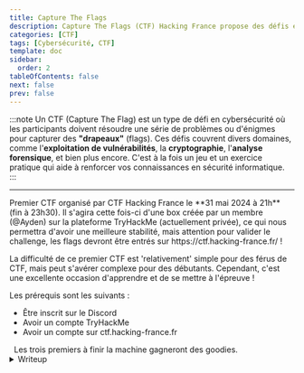 ---
title: Capture The Flags
description: Capture The Flags (CTF) Hacking France propose des défis en ligne gratuits, ouverts à tous les passionnés de cybersécurité. Ces défis permettent aux participants, quel que soit leur niveau, de tester et d'améliorer leurs compétences en hacking éthique dans un environnement convivial et éducatif.
categories: [CTF]
tags: [Cybersécurité, CTF]
template: doc
sidebar:
  order: 2
tableOfContents: false
next: false
prev: false
---


:::note
Un CTF (Capture The Flag) est un type de défi en cybersécurité où les participants doivent résoudre une série de problèmes ou d'énigmes pour capturer des **"drapeaux"** (flags). Ces défis couvrent divers domaines, comme l'**exploitation de vulnérabilités**, la **cryptographie**, l'**analyse forensique**, et bien plus encore. C'est à la fois un jeu et un exercice pratique qui aide à renforcer vos connaissances en sécurité informatique.  
:::

---

<Card title="CTF #1" icon="laptop">
<Badge text="TERMINÉ" variant="success" size="medium" /> Premier CTF organisé par CTF Hacking France le **31 mai 2024 à 21h** (fin à 23h30).
Il s'agira cette fois-ci d'une box créée par un membre (@Ayden) sur la plateforme TryHackMe (actuellement privée),
ce qui nous permettra d'avoir une meilleure stabilité, mais attention pour valider le
challenge, les flags devront être entrés sur https://ctf.hacking-france.fr/ !  

La difficulté de ce premier CTF est 'relativement' simple pour des férus de CTF,
mais peut s'avérer complexe pour des débutants. Cependant, c'est une excellente
occasion d'apprendre et de se mettre à l'épreuve !  

Les prérequis sont les suivants :  

- Être inscrit sur le Discord
- Avoir un compte TryHackMe
- Avoir un compte sur ctf.hacking-france.fr  

<div style="display: flex; align-items: center; justify-content: flex-start;">
<Icon name="star" color="goldenrod" size="2rem" />
<span style="margin-left: 0.5rem;">Les trois premiers à finir la machine gagneront des goodies.</span>
</div>

<details>
<summary>Writeup</summary>

### Enoncé

Un individu connu sous le nom de MrCyber1337, un cybercriminel, a récemment envoyé deux messages à ses complices. Par chance, notre équipe de sécurité a pu intercepter ces messages avant qu'ils n'atteignent leur destination. MrCyber1337 a l'habitude de signer ses messages avec le hash MD5 de son pseudonyme. À vous de jouer pour récupérer des informations à partir des messages interceptés et découvrir ce qu'il a tenté de communiquer à ses complices. Bonne chance !!

---

```python
from Crypto.Cipher import ARC4
from Crypto.Random import get_random_bytes
from CTF import FLAG1, FLAG2

key = get_random_bytes(16)

plaintext1 = FLAG1
plaintext2 = FLAG2

cipher1 = ARC4.new(key)
ciphertext1 = cipher1.encrypt(plaintext1)

cipher2 = ARC4.new(key)
ciphertext2 = cipher2.encrypt(plaintext2)

print(f"Ciphertext 1: {ciphertext1.hex()}")
print(f"Ciphertext 2: {ciphertext2.hex()}")
```

output.txt:

```
Ciphertext 1: 1eb190155d6fa06382c9d9183fc51956caa7dcb5238755f28f79c581365cf8f3
Ciphertext 2: 3b90d7562c1ed52ce5bdde7044d07e2c9cb5b083738616e28935
```

Maintenant que nous avons tout ce qu'il nous faut, nous pouvons d'abord nous renseigner sur ce qu'est le RC4. En faisant une recherche, nous savons que le RC4 est un **générateur de bits pseudo-aléatoires dont le résultat est combiné avec le texte en clair via une opération XOR**.

En cherchant un peu, je suis tombé sur :  

Lorsque le flux de chiffrement généré par RC4 est combiné avec les données à chiffrer via une opération XOR (ou exclusif), cela crée une vulnérabilité potentielle. L'opération XOR est sensible à certaines régularités dans les données, ce qui peut conduire à des attaques réussies contre le chiffrement. En particulier, lorsque des parties des données chiffrées sont connues ou devinées, il est possible d'exploiter ces faiblesses pour récupérer la clé de chiffrement ou même les données originales.

Sachant que nous connaissons une partie de la lettre car MrCyber1337 signe toujours ses lettres avec son pseudo en MD5, nous n'avons plus qu'à faire ce XOR pour trouver le deuxième message !

Commençons par créer le MD5 du pseudo sur un site en ligne.

Et ensuite, faisons un script qui fait le XOR de l'output avec cette partie connue (le hash) :

```python
def xor_bytes(a, b):
    return bytes(x ^ y for x, y in zip(a, b))

ciphertext1 = bytes.fromhex('1eb190155d6fa06382c9d9183fc51956caa7dcb5238755f28f79c581365cf8f3')
ciphertext2 = bytes.fromhex('3b90d7562c1ed52ce5bdde7044d07e2c9cb5b083738616e28935')

xored_ciphertexts = xor_bytes(ciphertext1, ciphertext2)

known_plaintext = b"bffc976457372f84ff3ecb6bc12d513e"

partial_plaintext2 = xor_bytes(xored_ciphertexts[:len(known_plaintext)], known_plaintext)

print(f"Partiel Message 2: {partial_plaintext2.decode()}")
```

Et nous aurons notre FLAG!
</details>
</Card>